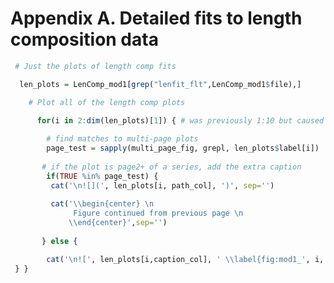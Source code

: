 
<!-- ************************************************************************************************--> 
<!-- **********************************BEGIN APPENDICES**********************************************--> 
<!-- ************************************************************************************************--> 
\FloatBarrier
\newpage

<!-- ************************************DATAFILE(S)************************************************--> 

# Appendix A. Detailed fits to length composition data {-}

<!-- Set up the first plot by hand so as to keep it on the page ------------------------------- -->

\vspace{2.5cm}

<!-- [H] to control floating -->

\begin{figure}[!h]
\begin{centering}
\includegraphics{r4ss/plots_mod1/comp_lenfit_flt1mkt2.png}
\caption{Length comps, retained, Fishery. ‘N adj.’ is the input sample size after data weighting adjustment. N eff. is the calculated effective sample size used in the McAllister Iannelli tuning method.}\label{fig:comp_lenfit_flt1mkt2}
\end{centering}
\end{figure}

<!-- The rest of the Length Composition (LenComp) r4ss plots ------------------------------- -->

```r

 # Just the plots of length comp fits

  len_plots = LenComp_mod1[grep("lenfit_flt",LenComp_mod1$file),]

    # Plot all of the length comp plots

      for(i in 2:dim(len_plots)[1]) { # was previously 1:10 but caused error due to no 10th figure
       
        # find matches to multi-page plots
        page_test = sapply(multi_page_fig, grepl, len_plots$label[i])
       
       # if the plot is page2+ of a series, add the extra caption
        if(TRUE %in% page_test) {
         cat('\n![](', len_plots[i, path_col], ')', sep='')
      
         cat('\\begin{center} \n
              Figure continued from previous page \n
             \\end{center}',sep='')
       
       } else {

        cat('\n![', len_plots[i,caption_col], ' \\label{fig:mod1_', i, '_', len_plots[i, label_col], '}](', len_plots[i, path_col], ')\n', sep='')
 } }
```




